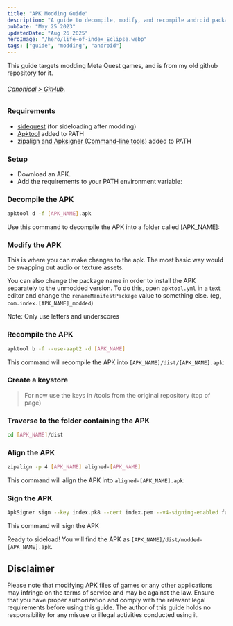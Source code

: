 ```yaml
---
title: "APK Modding Guide"
description: "A guide to decompile, modify, and recompile android packages."
pubDate: "May 25 2023"
updatedDate: "Aug 26 2025"
heroImage: "/hero/life-of-index_Eclipse.webp"
tags: ["guide", "modding", "android"]
---
```


This guide targets modding Meta Quest games, and is from my old github repository for it.

###### [Canonical > GitHub](https://github.com/twhlynch/APK-Modding-Guide).

### Requirements

- [sidequest](https://sidequestvr.com/setup-howto) (for sideloading after modding)
- [Apktool](https://ibotpeaches.github.io/Apktool/) added to PATH
- [zipalign and Apksigner (Command-line tools)](https://developer.android.com/studio#command-line-tools-only) added to PATH

### Setup

- Download an APK.
- Add the requirements to your PATH environment variable:

### Decompile the APK

```bash
apktool d -f [APK_NAME].apk
```

Use this command to decompile the APK into a folder called \[APK_NAME\]:

### Modify the APK

This is where you can make changes to the apk. The most basic way would be swapping out audio or texture assets.

You can also change the package name in order to install the APK separately to the unmodded version. To do this, open `apktool.yml` in a text editor and change the `renameManifestPackage` value to something else. (eg, `com.index.[APK_NAME]_modded`)

Note: Only use letters and underscores

### Recompile the APK

```bash
apktool b -f --use-aapt2 -d [APK_NAME]
```

This command will recompile the APK into `[APK_NAME]/dist/[APK_NAME].apk`:

### Create a keystore

> For now use the keys in /tools from the original repository (top of page)

### Traverse to the folder containing the APK

```bash
cd [APK_NAME]/dist
```

### Align the APK

```bash
zipalign -p 4 [APK_NAME] aligned-[APK_NAME]
```

This command will align the APK into `aligned-[APK_NAME].apk`:

### Sign the APK

```bash
ApkSigner sign --key index.pk8 --cert index.pem --v4-signing-enabled false --out modded-[APK_NAME].apk aligned-[APK_NAME].apk
```

This command will sign the APK

Ready to sideload! You will find the APK as `[APK_NAME]/dist/modded-[APK_NAME].apk`.

## Disclaimer

Please note that modifying APK files of games or any other applications may infringe on the terms of service and may be against the law. Ensure that you have proper authorization and comply with the relevant legal requirements before using this guide. The author of this guide holds no responsibility for any misuse or illegal activities conducted using it.
